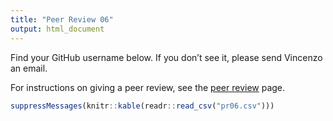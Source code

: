 ```yaml
---
title: "Peer Review 06"
output: html_document
---
```


Find your GitHub username below. If you don't see it, please send Vincenzo an email.

For instructions on giving a peer review, see the [peer review](http://stat545.com/Classroom/assignments/peer-review.html) page.

```r
suppressMessages(knitr::kable(readr::read_csv("pr06.csv")))
```